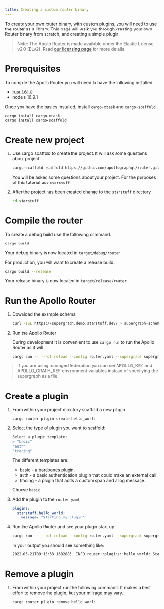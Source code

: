 ```yaml
---
title: Creating a custom router binary
---
```


To create your own router binary, with custom plugins, you will need to use the router as a library.
This page will walk you through creating your own Router binary from scratch, and creating a simple plugin.


> Note: The Apollo Router is made available under the Elastic License v2.0 (ELv2).
> Read [our licensing page](https://www.apollographql.com/docs/resources/elastic-license-v2-faq/) for more details.

# Prerequisites

To compile the Apollo Router you will need to have the following installed.

* [rust 1.61.0](https://www.rust-lang.org/tools/install)
* nodejs 16.9.1

Once you have the basics installed, install `cargo-xtask` and `cargo-scaffold`
```bash
cargo install cargo-xtask
cargo install cargo-scaffold
```

# Create new project

1. Use cargo scaffold to create the project. It will ask some questions about project.
   
   ```bash
   cargo-scaffold scaffold https://github.com/apollographql/router.git -r apollo-router-scaffold/templates/base
   ```
   You will be asked some questions about your project. For the purposes of this tutorial use `starstuff`.
   
2. After the project has been created change to the `starstuff` directory
   ```bash
   cd starstuff
   ```

# Compile the router

To create a debug build use the following command.
```bash
cargo build
```
Your debug binary is now located in `target/debug/router`


For production, you will want to create a release build.
```bash
cargo build --release
```
Your release binary is now located in `target/release/router`

# Run the Apollo Router

1. Download the example schema

   ```bash
   curl -sSL https://supergraph.demo.starstuff.dev/ > supergraph-schema.graphql
   ```

2. Run the Apollo Router
   
   During development it is convenient to use `cargo run` to run the Apollo Router as it will 
   ```bash 
   cargo run -- --hot-reload --config router.yaml --supergraph supergraph-schema.graphql
   ```
   
> If you are using managed federation you can set APOLLO_KEY and APOLLO_GRAPH_REF environment variables instead of specifying the supergraph as a file.

# Create a plugin

1. From within your project directory scaffold a new plugin
   ```bash
   cargo router plugin create hello_world
   ```
2. Select the type of plugin you want to scaffold:
   ```bash
   Select a plugin template:
   > "basic"
   "auth"
   "tracing"
   ```
   
   The different templates are:
   * basic - a barebones plugin.
   * auth - a basic authentication plugin that could make an external call.
   * tracing - a plugin that adds a custom span and a log message.
   
   Choose `basic`.

4. Add the plugin to the `router.yaml`
   ```yaml
   plugins:
     starstuff.hello_world:
       message: "Starting my plugin"
   ```

5. Run the Apollo Router and see your plugin start up
   ```bash
   cargo run -- --hot-reload --config router.yaml --supergraph supergraph-schema.graphql
   ```
    
   In your output you should see something like:
   ```bash
   2022-05-21T09:16:33.160288Z  INFO router::plugins::hello_world: Starting my plugin
   ```

# Remove a plugin

1. From within your project run the following command. It makes a best effort to remove the plugin, but your mileage may vary. 
   ```bash
   cargo router plugin remove hello_world
   ```

